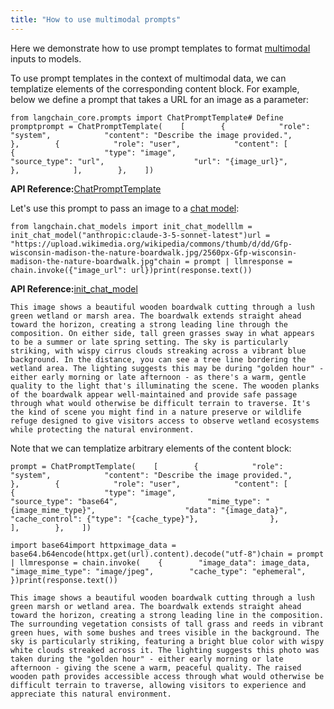 ```yaml
---
title: "How to use multimodal prompts"
---
```


Here we demonstrate how to use prompt templates to format [multimodal](/oss/concepts/multimodality) inputs to models.

To use prompt templates in the context of multimodal data, we can templatize elements of the corresponding content block. For example, below we define a prompt that takes a URL for an image as a parameter:

```
from langchain_core.prompts import ChatPromptTemplate# Define promptprompt = ChatPromptTemplate(    [        {            "role": "system",            "content": "Describe the image provided.",        },        {            "role": "user",            "content": [                {                    "type": "image",                    "source_type": "url",                    "url": "{image_url}",                },            ],        },    ])
```

**API Reference:**[ChatPromptTemplate](https://python.langchain.com/api_reference/core/prompts/langchain_core.prompts.chat.ChatPromptTemplate.html)

Let's use this prompt to pass an image to a [chat model](/oss/concepts/chat_models/#multimodality):

```
from langchain.chat_models import init_chat_modelllm = init_chat_model("anthropic:claude-3-5-sonnet-latest")url = "https://upload.wikimedia.org/wikipedia/commons/thumb/d/dd/Gfp-wisconsin-madison-the-nature-boardwalk.jpg/2560px-Gfp-wisconsin-madison-the-nature-boardwalk.jpg"chain = prompt | llmresponse = chain.invoke({"image_url": url})print(response.text())
```

**API Reference:**[init\_chat\_model](https://python.langchain.com/api_reference/langchain/chat_models/langchain.chat_models.base.init_chat_model.html)

```
This image shows a beautiful wooden boardwalk cutting through a lush green wetland or marsh area. The boardwalk extends straight ahead toward the horizon, creating a strong leading line through the composition. On either side, tall green grasses sway in what appears to be a summer or late spring setting. The sky is particularly striking, with wispy cirrus clouds streaking across a vibrant blue background. In the distance, you can see a tree line bordering the wetland area. The lighting suggests this may be during "golden hour" - either early morning or late afternoon - as there's a warm, gentle quality to the light that's illuminating the scene. The wooden planks of the boardwalk appear well-maintained and provide safe passage through what would otherwise be difficult terrain to traverse. It's the kind of scene you might find in a nature preserve or wildlife refuge designed to give visitors access to observe wetland ecosystems while protecting the natural environment.
```

Note that we can templatize arbitrary elements of the content block:

```
prompt = ChatPromptTemplate(    [        {            "role": "system",            "content": "Describe the image provided.",        },        {            "role": "user",            "content": [                {                    "type": "image",                    "source_type": "base64",                    "mime_type": "{image_mime_type}",                    "data": "{image_data}",                    "cache_control": {"type": "{cache_type}"},                },            ],        },    ])
```

```
import base64import httpximage_data = base64.b64encode(httpx.get(url).content).decode("utf-8")chain = prompt | llmresponse = chain.invoke(    {        "image_data": image_data,        "image_mime_type": "image/jpeg",        "cache_type": "ephemeral",    })print(response.text())
```

```
This image shows a beautiful wooden boardwalk cutting through a lush green marsh or wetland area. The boardwalk extends straight ahead toward the horizon, creating a strong leading line in the composition. The surrounding vegetation consists of tall grass and reeds in vibrant green hues, with some bushes and trees visible in the background. The sky is particularly striking, featuring a bright blue color with wispy white clouds streaked across it. The lighting suggests this photo was taken during the "golden hour" - either early morning or late afternoon - giving the scene a warm, peaceful quality. The raised wooden path provides accessible access through what would otherwise be difficult terrain to traverse, allowing visitors to experience and appreciate this natural environment.
```
